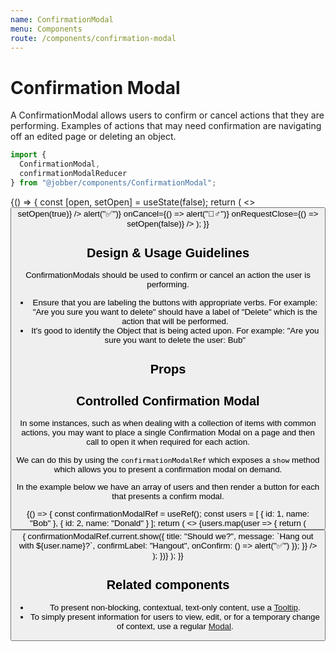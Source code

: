 ```yaml
---
name: ConfirmationModal
menu: Components
route: /components/confirmation-modal
---
```



# Confirmation Modal

<ComponentStatus stage="pre" responsive="yes" accessible="yes" />

A ConfirmationModal allows users to confirm or cancel actions that they are
performing. Examples of actions that may need confirmation are navigating off an
edited page or deleting an object.

```ts
import {
  ConfirmationModal,
  confirmationModalReducer
} from "@jobber/components/ConfirmationModal";
```

<Playground>
  {() => {
    const [open, setOpen] = useState(false);
    return (
      <>
        <Button label="Open" onClick={() => setOpen(true)} />
        <ConfirmationModal
          title="Should we?"
          message="Do something…"
          confirmLabel="Do it"
          open={open}
          onConfirm={() => alert("✅")}
          onCancel={() => alert("🙅‍♂️")}
          onRequestClose={() => setOpen(false)}
        />
      </>
    );
  }}
</Playground>

## Design & Usage Guidelines

ConfirmationModals should be used to confirm or cancel an action the user is
performing.

- Ensure that you are labeling the buttons with appropriate verbs. For example:
  "Are you sure you want to delete" should have a label of "Delete" which is the
  action that will be performed.
- It's good to identify the Object that is being acted upon. For example: "Are
  you sure you want to delete the user: Bub"

## Props

<Props of={ConfirmationModal} />

## Controlled Confirmation Modal

In some instances, such as when dealing with a collection of items with common
actions, you may want to place a single Confirmation Modal on a page and then
call to open it when required for each action.

We can do this by using the `confirmationModalRef` which exposes a `show` method
which allows you to present a confirmation modal on demand.

In the example below we have an array of users and then render a button for each
that presents a confirm modal.

<Playground>
  {() => {
    const confirmationModalRef = useRef();
    const users = [
      {
        id: 1,
        name: "Bob"
      },
      {
        id: 2,
        name: "Donald"
      }
    ];
    return (
      <>
        {users.map(user => {
          return (
            <Button
              label={`Confirm ${user.name}`}
              onClick={() => {
                confirmationModalRef.current.show({
                  title: "Should we?",
                  message: `Hang out with ${user.name}?`,
                  confirmLabel: "Hangout",
                  onConfirm: () => alert("✅")
                });
              }}
            />
          );
        })}
        <ConfirmationModal ref={confirmationModalRef} />
      </>
    );
  }}
</Playground>

## Related components

- To present non-blocking, contextual, text-only content, use a
  [Tooltip](tooltip).
- To simply present information for users to view, edit, or for a temporary
  change of context, use a regular [Modal](modal).
